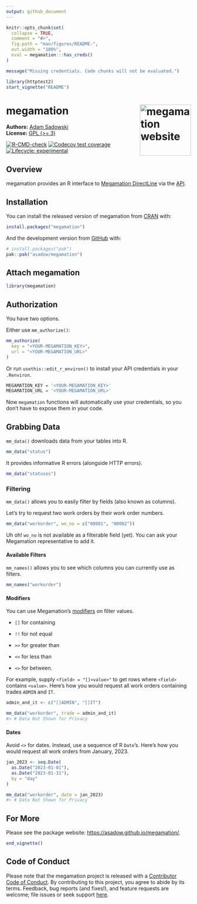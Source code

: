 ```yaml
---
output: github_document
---
```


```r
knitr::opts_chunk$set(
  collapse = TRUE,
  comment = "#>",
  fig.path = "man/figures/README-",
  out.width = "100%",
  eval = megamation:::has_creds()
)
```

```r
message("Missing credentials. Code chunks will not be evaluated.")
```

```r
library(httptest2)
start_vignette("README")
```

# megamation <a href="https://asadow.github.io/megamation/"><img src="man/figures/logo.png" alt="megamation website" align="right" height="139"/></a>

**Authors:** 
[Adam Sadowski](https://adams.quarto.pub/w/)<br/>
**License:** 
[GPL (>= 3)](https://www.gnu.org/licenses/licenses.html)

<!-- badges: start -->
[![R-CMD-check](https://github.com/asadow/megamation/actions/workflows/R-CMD-check.yaml/badge.svg)](https://github.com/asadow/megamation/actions/workflows/R-CMD-check.yaml) [![Codecov test coverage](https://codecov.io/gh/asadow/megamation/branch/master/graph/badge.svg)](https://app.codecov.io/gh/asadow/megamation?branch=master) [![Lifecycle: experimental](https://img.shields.io/badge/lifecycle-experimental-orange.svg)](https://lifecycle.r-lib.org/articles/stages.html#experimental)
<!-- badges: end -->

## Overview

megamation provides an R interface to [Megamation DirectLine](https://megamation.com/) via the [API](https://apidocs.megamation.com/). 

## Installation

You can install the released version of megamation from [CRAN](https://cran.r-project.org/) with:

```r
install.packages("megamation")
```

And the development version from [GitHub](https://github.com/) with:

```r
# install.packages("pak")
pak::pak("asadow/megamation")
```

## Attach megamation

```r
library(megamation)
```

## Authorization

You have two options.

Either use `mm_authorize()`:

```r
mm_authorize(
  key = "<YOUR-MEGAMATION_KEY>",
  url = "<YOUR-MEGAMATION_URL>"
)
```

Or run `usethis::edit_r_environ()` to install your API credentials in your `.Renviron`.

``` r
MEGAMATION_KEY = '<YOUR-MEGAMATION_KEY>'
MEGAMATION_URL = '<YOUR-MEGAMATION_URL>'
```

Now `megamation` functions will automatically use your credentials, so you don't
have to expose them in your code.

## Grabbing Data

`mm_data()` downloads data from your tables into R.

```r
mm_data("status")
```

It provides informative R errors (alongside HTTP errors).

```r
mm_data("statuses")
```

### Filtering

`mm_data()` allows you to easily filter by fields (also known as columns).

Let's try to request two work orders by their work order numbers.

```r
mm_data("workorder", wo_no = c("00001", "00002"))
```

Uh oh! `wo_no` is not available as a filterable field (yet). You can ask your Megamation representative to add it.

#### Available Filters

`mm_names()` allows you to see which columns you can currently use as filters.

```r
mm_names("workorder")
```

#### Modifiers

You can use Megamation's [modifiers](https://apidocs.megamation.com/) on filter values.

- `[]` for containing

- `!!` for not equal

- `>>` for greater than

- `<<` for less than

- `<>` for between.

For example, supply `<field> = "[]<value>"` to get rows where `<field>` contains `<value>`. Here's how you would request all work orders containing trades `ADMIN` and `IT`.

```r
admin_and_it <- c("[]ADMIN", "[]IT")

mm_data("workorder", trade = admin_and_it)
#> # Data Not Shown for Privacy
```

#### Dates

Avoid `<>` for dates. Instead, use a sequence of R `Date`'s. Here's how you would request all work orders from January, 2023.

```r
jan_2023 <- seq.Date(
  as.Date("2023-01-01"),
  as.Date("2023-01-31"),
  by = "day"
)

mm_data("workorder", date = jan_2023)
#> # Data Not Shown for Privacy
```

## For More

Please see the package website: <https://asadow.github.io/megamation/>.

```r
end_vignette()
```

## Code of Conduct

Please note that the megamation project is released with a [Contributor Code of Conduct](https://asadow.github.io/megamation/CODE_OF_CONDUCT.html). By contributing to this project, you agree to abide by its terms. Feedback, bug reports (and fixes!), and feature requests are welcome; file issues or seek support [here](https://github.com/asadow/megamation/issues).
